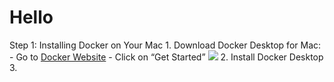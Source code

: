 # Hello 

Step 1: Installing Docker on Your Mac
1. Download Docker Desktop for Mac: 
   - Go to [Docker Website](https://www.docker.com/)
   - Click on "Get Started"
  ![](assets/get_started.png)
2. Install Docker Desktop 
3. 